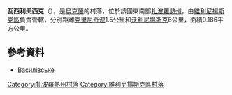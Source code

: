 '''瓦西利夫西克'''（{{lang-uk|Василівське}}），是[[烏克蘭|烏克蘭]]的村落，位於該國東南部[[扎波羅熱州|扎波羅熱州]]，由[[維利尼揚斯克區|維利尼揚斯克區]]負責管轄，分別距離[[克里尼奇涅_(維利尼揚斯克區)|克里尼奇涅]]1.5公里和[[沃利尼揚斯克|沃利尼揚斯克]]6公里，面積0.186平方公里。

==參考資料==
* [http://gska2.rada.gov.ua/pls/z7502/A005?rdat1=02.01.2008&rf7571=12120 Василівське]{{dead link|date=2018年3月 |bot=InternetArchiveBot |fix-attempted=yes }}

{{coord|47|56|0|N|35|20|4|E|scale:30000|display=title}}

[[Category:扎波羅熱州村落|Category:扎波羅熱州村落]]
[[Category:維利尼揚斯克區村落|Category:維利尼揚斯克區村落]]


{{Zaporizhia-geo-stub}}